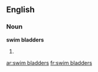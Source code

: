 ==English==

===Noun===
'''swim bladders'''

# {{plural of|swim bladder}}

[[ar:swim bladders]]
[[fr:swim bladders]]
